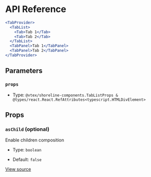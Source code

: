 # API Reference

```jsx
<TabProvider>
  <TabList>
    <Tab>Tab 1</Tab>
    <Tab>Tab 2</Tab>
  </TabList>
  <TabPanel>Tab 1</TabPanel>
  <TabPanel>Tab 2</TabPanel>
</TabProvider>
```

## Parameters

### `props`

- Type: `@vtex/shoreline-components.TabListProps & @types/react.React.RefAttributes<typescript.HTMLDivElement>`

## Props

### `asChild` (optional)

Enable children composition

- Type: `boolean`

- Default: `false`

[View source](https://github.com/vtex/shoreline/blob/cb52b41e3/packages/components/src/tab/tab-list.tsx#L20)
